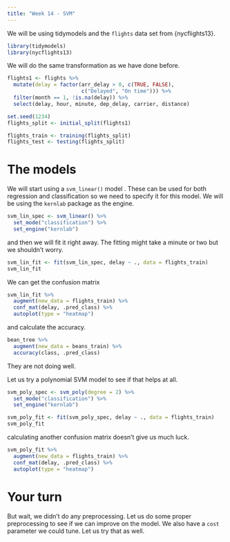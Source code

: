 ```yaml
---
title: "Week 14 - SVM"
---
```


We will be using tidymodels and the `flights` data set from {nycflights13}.

```r
library(tidymodels)
library(nycflights13)
```

We will do the same transformation as we have done before.

```r
flights1 <- flights %>%
  mutate(delay = factor(arr_delay > 0, c(TRUE, FALSE),
                        c("Delayed", "On time"))) %>%
  filter(month == 1, !is.na(delay)) %>%
  select(delay, hour, minute, dep_delay, carrier, distance)

set.seed(1234)
flights_split <- initial_split(flights1)

flights_train <- training(flights_split)
flights_test <- testing(flights_split)
```

# The models

We will start using a `svm_linear()` model . These can be used for both regression and classification so we need to specify it for this model. We will be using the `kernlab` package as the engine.

```r
svm_lin_spec <- svm_linear() %>%
  set_mode("classification") %>%
  set_engine("kernlab")
```

and then we will fit it right away. The fitting might take a minute or two but we shouldn't worry.

```r
svm_lin_fit <- fit(svm_lin_spec, delay ~ ., data = flights_train)
svm_lin_fit
```

We can get the confusion matrix

```r
svm_lin_fit %>%
  augment(new_data = flights_train) %>%
  conf_mat(delay, .pred_class) %>%
  autoplot(type = "heatmap")
```

and calculate the accuracy.

```r
bean_tree %>%
  augment(new_data = beans_train) %>%
  accuracy(class, .pred_class)
```

They are not doing well.

Let us try a polynomial SVM model to see if that helps at all.

```r
svm_poly_spec <- svm_poly(degree = 2) %>%
  set_mode("classification") %>%
  set_engine("kernlab")

svm_poly_fit <- fit(svm_poly_spec, delay ~ ., data = flights_train)
svm_poly_fit
```

calculating another confusion matrix doesn't give us much luck.

```r
svm_poly_fit %>%
  augment(new_data = flights_train) %>%
  conf_mat(delay, .pred_class) %>%
  autoplot(type = "heatmap")
```

# Your turn

But wait, we didn't do any preprocessing. Let us do some proper preprocessing to see if we can improve on the model. We also have a `cost` parameter we could tune. Let us try that as well.
